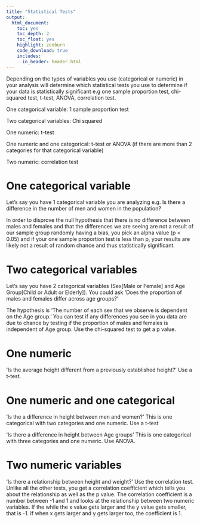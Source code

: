 ```yaml
---
title: "Statistical Tests"
output:
  html_document: 
    toc: yes
    toc_depth: 2
    toc_float: yes
    highlight: zenburn
    code_download: true
    includes:
      in_header: header.html
---
```


Depending on the types of variables you use (categorical or numeric) in your analysis will determine which statistical tests you use to determine if your data is statistically significant e.g one sample proportion test, chi-squared test, t-test, ANOVA, correlation test.

One categorical variable: 1 sample proportion test

Two categorical variables: Chi squared

One numeric: t-test

One numeric and one categorical: t-test or ANOVA (if there are more than 2 categories for that categorical variable)

Two numeric: correlation test

# One categorical variable

Let's say you have 1 categorical variable you are analyzing e.g. Is there a difference in the number of men and women in the population?

In order to disprove the null hypothesis that there is no difference between males and females and that the differences we are seeing are not a result of our sample group randomly having a bias, you pick an alpha value (p < 0.05) and if your  one sample proportion test is less than p, your results are likely not a result of random chance and thus statistically significant.

# Two categorical variables

Let's say you have 2 categorical variables (Sex[Male or Female] and Age Group[Child or Adult or Elderly]). You could ask 'Does the proportion of males and females differ across age groups?'

The hypothesis is 'The number of each sex that we observe is dependent on the Age group.' You can test if any differences you see in you data are due to chance by testing if the proportion of males and females is independent of Age group. Use the chi-squared test to get a p value.

# One numeric

'Is the average height different from a previously established height?' Use a t-test.

# One numeric and one categorical

'Is the a difference in height between men and women?' This is one categorical with two categories and one numeric. Use a t-test

'Is there a difference in height between Age groups' This is one categorical with three categories and one numeric. Use ANOVA.

# Two numeric variables

'Is there a relationship between height and weight?' Use the correlation test. Unlike all the other tests, you get a correlation coefficient which tells you about the relationship as well as the p value. The correlation coefficient is a number between -1 and 1 and looks at the relationship between two numeric variables. If the while the x value gets larger and the y value gets smaller, that is -1. If when x gets larger and y gets larger too, the coefficient is 1. 









